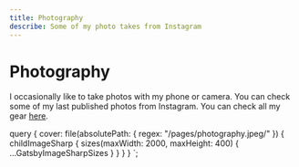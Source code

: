```yaml
---
title: Photography
describe: Some of my photo takes from Instagram
---
```



# Photography

I occasionally like to take photos with my phone or camera.
You can check some of my last published photos from Instagram.
You can check all my gear [here](../uses).

<Gallery />

  query {
    cover: file(absolutePath: { regex: "/pages/photography.jpeg/" }) {
      childImageSharp {
        sizes(maxWidth: 2000, maxHeight: 400) {
          ...GatsbyImageSharpSizes
        }
      }
    }
  }
`;
